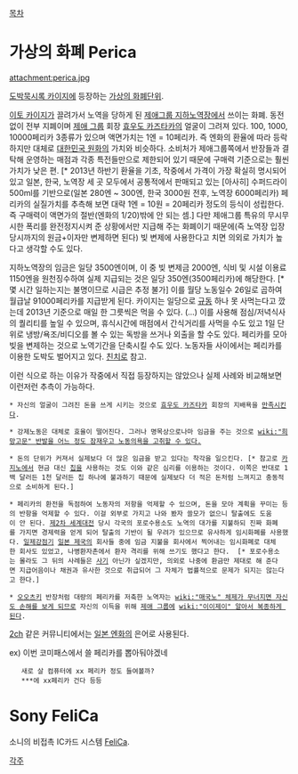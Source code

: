 [[목차]]

= 가상의 화폐 Perica =
attachment:perica.jpg

[[도박묵시록 카이지]]에 등장하는 [[가상의 화폐단위]].

[[이토 카이지]]가 끌려가서 노역을 당하게 된 [[제애그룹 지하노역장]]에서 쓰이는 화폐. 동전 없이 전부 지폐이며 [[제애 그룹]] 회장 [[효우도 카즈타카]]의 얼굴이 그려져 있다. 100, 1000, 10000페리카 3종류가 있으며 액면가치는 1엔 = 10페리카. 즉 엔화의 환율에 따라 등락하지만 대체로 [[대한민국 원]]화의 가치와 비슷하다. 소비처가 제애그룹쪽에서 반장들과 결탁해 운영하는 매점과 각종 특전들만으로 제한되어 있기 때문에 구매력 기준으로는 훨씬 가치가 낮은 편. [* 2013년 하반기 환율을 기초, 작중에서 가격이 가장 확실히 명시되어 있고 일본, 한국, 노역장 세 곳 모두에서 공통적에서 판매되고 있는 [아사히] 수퍼드라이 500ml를 기반으로(일본 280엔 ~ 300엔, 한국 3000원 전후, 노역장 6000페리카) 페리카의 실질가치를 추측해 보면 대략 1엔 = 10원 = 20페리카 정도의 등식이 성립한다. 즉 구매력이 액면가의 절반(엔화의 1/20)밖에 안 되는 셈.] 다만 제애그룹 특유의 무시무시한 폭리를 완전정지시켜 준 상황에서만 지급해 주는 화폐이기 때문에(즉 노역장 입장 당시까지의 원금+이자만 변제하면 된다) 빚 변제에 사용한다고 치면 의외로 가치가 높다고 생각할 수도 있다.

지하노역장의 임금은 일당 3500엔이며, 이 중 빚 변제금 2000엔, 식비 및 시설 이용료 1150엔을 원천징수하여 실제 지급되는 것은 일당 350엔(3500페리카)에 해당한다. [* 몇 시간 일하는지는 불명이므로 시급은 추정 불가] 이를 월당 노동일수 26일로 곱하여 월급날 91000페리카를 지급받게 된다. 카이지는 일당으로 [[규동]] 하나 못 사먹는다고 깠는데 2013년 기준으로 매일 한 그릇씩은 먹을 수 있다. (...) 이를 사용해 점심/저녁식사의 퀄리티를 높일 수 있으며, 휴식시간에 매점에서 간식거리를 사먹을 수도 있고 1일 단위로 냉방/욕조/비디오를 볼 수 있는 독방을 쓰거나 외출을 할 수도 있다. 페리카를 모아 빚을 변제하는 것으로 노역기간을 단축시킬 수도 있다. 노동자들 사이에서는 페리카를 이용한 도박도 벌어지고 있다. [[친치로]] 참고.

이런 식으로 하는 이유가 작중에서 직접 등장하지는 않았으나 실제 사례와 비교해보면 이런저런 추측이 가능하다.

 * 자신의 얼굴이 그려진 돈을 쓰게 시키는 것으로 [[효우도 카즈타카]] 회장의 지배욕을 [[만족]]시킨다.

 * 강제노동은 대체로 효율이 떨어진다. 그러나 명목상으로나마 임금을 주는 것으로 [[wiki:"희망고문" 반발을 어느 정도 잠재우고 노동의욕을 고취할 수 있다.]]

 * 돈의 단위가 커져서 실제보다 더 많은 임금을 받고 있다는 착각을 일으킨다. [* 참고로 [[카지노]]에서 현금 대신 [[칩]]을 사용하는 것도 이와 같은 심리를 이용하는 것이다. 이쪽은 반대로 1백 달러든 1천 달러든 칩 하나에 불과하기 때문에 실제보다 더 적은 돈처럼 느껴지고 충동적으로 소비하게 된다.]

 * 페리카의 환전을 독점하여 노동자의 저항을 억제할 수 있으며, 돈을 모아 계획을 꾸미는 등의 반항을 억제할 수 있다. 이걸 외부로 가지고 나와 봤자 쓸모가 없으니 탈출에도 도움이 안 된다. [[제2차 세계대전]] 당시 각국의 포로수용소도 노역의 대가를 지불하되 진짜 화폐를 가지면 경제력을 얻게 되어 탈출의 기반이 될 우려가 있으므로 유사하게 임시화폐를 사용했다. [[일제강점기]] [[일본 제국]]의 회사들 중에 임금 지불을 회사에서 찍어내는 임시화폐로 대체한 회사도 있었고, 나병환자촌에서 환자 격리를 위해 쓰기도 했다고 한다.  [* 포로수용소는 몰라도 그 뒤의 사례들은 [[사기]] 아닌가 싶겠지만, 의외로 나중에 환금만 제대로 해 준다면 지급어음이나 채권과 유사한 것으로 취급되어 그 자체가 법률적으로 문제가 되지는 않는다고 한다.]

 * [[오오츠키]] 반장처럼 대량의 페리카를 저축한 노역자는 [[wiki:"매국노" 체제가 무너지면 자신도 손해를 보게 되므로]] 자신의 이득을 위해 [[제애 그룹]]에 [[wiki:"이이제이" 알아서 복종하게 된다]]. 

[[2ch]] 같은 커뮤니티에서는 [[일본 엔]]화의 은어로 사용된다.

ex) 이번 코미패스에서 쓸 페리카를 뽑아둬야겠네 
    새로 살 컴퓨터에 xx 페리카 정도 들여볼까?
    ***에 xx페리카 건다 등등

= Sony FeliCa =
소니의 비접촉 IC카드 시스템 [[FeliCa]].


[[각주]]
